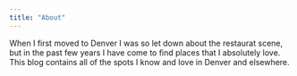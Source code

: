 ```yaml
---
title: "About"
---
```


When I first moved to Denver I was so let down about the restaurat scene, but in the past few years I have come to find places that I absolutely love. This blog contains all of the spots I know and love in Denver and elsewhere.
